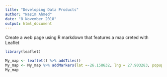 ---
title: "Developing Data Products"
author: "Nasim Ahmed"
date: "8 November 2018"
output: html_document
---

Create a web page using R markdown that features a map creted with Leaflet

```{r cars}
library(leaflet)

My_map <- leaflet() %>% addTiles()
My_map <- My_map %>% addMarkers(lat =-26.158632, lng = 27.903283, popup = "My Office Laboratory")
My_map
```


